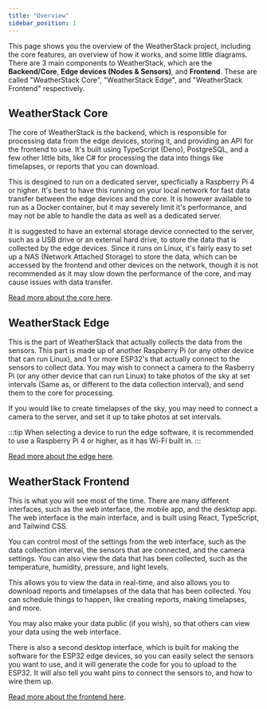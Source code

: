 ```yaml
---
title: "Overview"
sidebar_position: 1
---
```


This page shows you the overview of the WeatherStack project, including the core features, an overview of how it works, and some little diagrams.
There are 3 main components to WeatherStack, which are the **Backend/Core**, **Edge devices (Nodes & Sensors)**, and **Frontend**.
These are called "WeatherStack Core", "WeatherStack Edge", and "WeatherStack Frontend" respectively.

## WeatherStack Core
The core of WeatherStack is the backend, which is responsible for processing data from the edge devices, storing it, and providing an API for the frontend to use.
It's built using TypeScript (Deno), PostgreSQL, and a few other little bits, like C# for processing the data into things like timelapses, or reports that you can download.

This is desgined to run on a dedicated server, specficially a Raspberry Pi 4 or higher. It's best to have this running on your local network for fast data transfer between the edge devices and the core.
It is however available to run as a Docker container, but it may severely limit it's performance, and may not be able to handle the data as well as a dedicated server.

It is suggested to have an external storage device connected to the server, such as a USB drive or an external hard drive, to store the data that is collected by the edge devices.
Since it runs on Linux, it's fairly easy to set up a NAS (Network Attached Storage) to store the data, which can be accessed by the frontend and other devices on the network,
though it is not recommended as it may slow down the performance of the core, and may cause issues with data transfer.

[Read more about the core here](/docs/core/).

## WeatherStack Edge
This is the part of WeatherStack that actually collects the data from the sensors. This part is made up of another Raspberry Pi (or any other device that can run Linux),
and 1 or more ESP32's that actually connect to the sensors to collect data.
You may wish to connect a camera to the Rasberry Pi (or any other device that can run Linux) to take photos of the sky at set intervals (Same as, or different to the data collection interval),
and send them to the core for processing.

If you would like to create timelapses of the sky, you may need to connect a camera to the server, and set it up to take photos at set intervals.

:::tip
When selecting a device to run the edge software, it is recommended to use a Raspberry Pi 4 or higher, as it has Wi-Fi built in.
:::

[Read more about the edge here](/docs/edge/).

## WeatherStack Frontend
This is what you will see most of the time. There are many different interfaces, such as the web interface, the mobile app, and the desktop app.
The web interface is the main interface, and is built using React, TypeScript, and Tailwind CSS.

You can control most of the settings from the web interface, such as the data collection interval, the sensors that are connected, and the camera settings.
You can also view the data that has been collected, such as the temperature, humidity, pressure, and light levels.

This allows you to view the data in real-time, and also allows you to download reports and timelapses of the data that has been collected.
You can schedule things to happen, like creating reports, making timelapses, and more.

You may also make your data public (if you wish), so that others can view your data using the web interface.

There is also a second desktop interface, which is built for making the software for the ESP32 edge devices, so you can easily select the sensors you want to use,
and it will generate the code for you to upload to the ESP32. It will also tell you waht pins to connect the sensors to, and how to wire them up.

[Read more about the frontend here](/docs/frontend/).